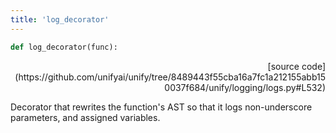 ```yaml
---
title: 'log_decorator'
---
```


```python
def log_decorator(func):
```

<p align="right">[source code](https://github.com/unifyai/unify/tree/8489443f55cba16a7fc1a212155abb150037f684/unify/logging/logs.py#L532)</p>

Decorator that rewrites the function's AST so that it logs non-underscore
parameters, and assigned variables.